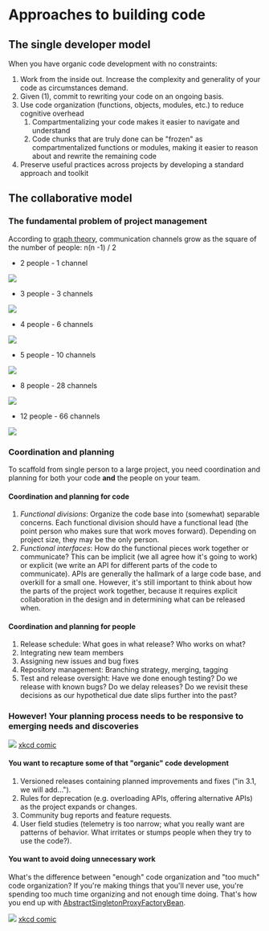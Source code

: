 # Approaches to building code

## The single developer model

When you have organic code development with no constraints:

1.  Work from the inside out. Increase the complexity and generality of your code as circumstances demand.
2.  Given (1), commit to rewriting your code on an ongoing basis.
3.  Use code organization (functions, objects, modules, etc.) to reduce cognitive overhead
    1.  Compartmentalizing your code makes it easier to navigate and understand
    2.  Code chunks that are truly done can be \"frozen\" as compartmentalized functions or modules, making it easier to reason about and rewrite the remaining code
4.  Preserve useful practices across projects by developing a standard approach and toolkit

## The collaborative model

### The fundamental problem of project management

According to [graph theory](https://en.wikipedia.org/wiki/Complete_graph), communication channels grow as the square of the number of people: n(n -1) / 2

-   2 people - 1 channel

![](./img/complete_graph_k2_240px.png)

-   3 people - 3 channels

![](./img/complete_graph_k3_240px.png)

-   4 people - 6 channels

![](./img/complete_graph_k4_240px.png)

-   5 people - 10 channels

![](./img/complete_graph_k5_240px.png)

-   8 people - 28 channels

![](./img/complete_graph_k8_240px.png)

-   12 people - 66 channels

![](./img/complete_graph_k12_240px.png)

### Coordination and planning

To scaffold from single person to a large project, you need coordination and planning for both your code **and** the people on your team.

#### Coordination and planning for code

1.  *Functional divisions*: Organize the code base into (somewhat) separable concerns. Each functional division should have a functional lead (the point person who makes sure that work moves forward). Depending on project size, they may be the only person.
2.  *Functional interfaces*: How do the functional pieces work together or communicate? This can be implicit (we all agree how it\'s going to work) or explicit (we write an API for different parts of the code to communicate). APIs are generally the hallmark of a large code base, and overkill for a small one. However, it\'s still important to think about how the parts of the project work together, because it requires explicit collaboration in the design and in determining what can be released when.

#### Coordination and planning for people

1.  Release schedule: What goes in what release? Who works on what?
2.  Integrating new team members
3.  Assigning new issues and bug fixes
4.  Repository management: Branching strategy, merging, tagging
5.  Test and release oversight: Have we done enough testing? Do we release with known bugs? Do we delay releases? Do we revisit these decisions as our hypothetical due date slips further into the past?

### However! Your planning process needs to be responsive to emerging needs and discoveries

![](./img/good_code_xkcd.png)
[xkcd comic](https://xkcd.com/844/)

#### You want to recapture some of that \"organic\" code development

1.  Versioned releases containing planned improvements and fixes (\"in 3.1, we will add...\").
2.  Rules for deprecation (e.g. overloading APIs, offering alternative APIs) as the project expands or changes.
3.  Community bug reports and feature requests.
4.  User field studies (telemetry is too narrow; what you really want are patterns of behavior. What irritates or stumps people when they try to use the code?).

#### You want to avoid doing unnecessary work

What\'s the difference between \"enough\" code organization and \"too much\" code organization? If you\'re making things that you\'ll never use, you\'re spending too much time organizing and not enough time doing. That\'s how you end up with [AbstractSingletonProxyFactoryBean](https://docs.spring.io/spring-framework/docs/2.5.x/javadoc-api/org/springframework/aop/framework/AbstractSingletonProxyFactoryBean.html).


![](./img/automation_xkcd.png)
[xkcd comic](https://xkcd.com/1319/)